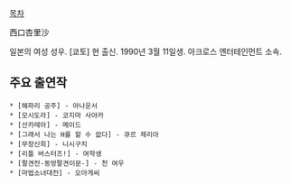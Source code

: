 [[목차]]

西口杏里沙

일본의 여성 성우. [쿄토] 현 출신. 1990년 3월 11일생. 아크로스 엔터테인먼트 소속.

== 주요 출연작 ==
 * [해파리 공주] - 아나운서
 * [모시도라] - 코지마 사야카
 * [산카레아] - 메이드
 * [그래서 나는 H를 할 수 없다] - 큐르 제리아
 * [무장신희] - 니시구치
 * [리틀 버스터즈!] - 여학생
 * [팔견전-동방팔견이문-] - 천 여우
 * [마법소녀대전] - 오아게씨
